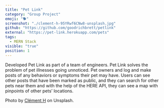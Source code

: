 ```yaml
---
title: "Pet Link"
category: "Group Project"
emoji: "🐕"
screenshot: "./clement-h-95YRwf6CNw8-unsplash.jpg"
github: "https://github.com/goodrichbrett/petlink"
external: "https://pet-link.herokuapp.com/pets"
tags:
  - MERN Stack
visible: "true"
position: 1
---
```


Developed Pet Link as part of a team of engineers. Pet Link solves the problem of pet illnesses going
unnoticed. Pet owners and log and make posts of any behaviors or symptoms their pet may have.
Users can see other posts that have been marked as public, and they can search for other pets near
them and with the help of the HERE API, they can see a map with pinpoints of other pets’ locations.

Photo by <a href="https://unsplash.com/@clemhlrdt?utm_source=unsplash&utm_medium=referral&utm_content=creditCopyText" target="_blank" rel="nofollow noopener noreferrer" aria-label="External Link">Clément H</a> on Unsplash.
